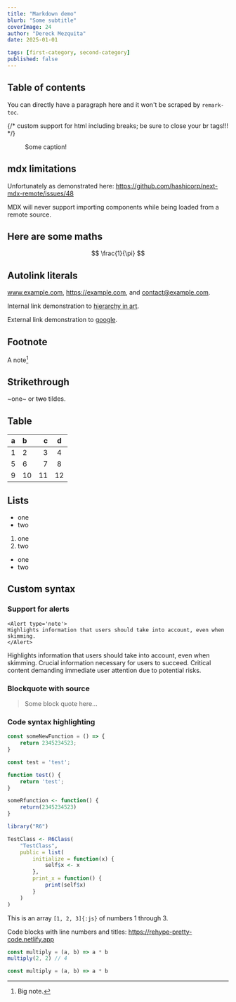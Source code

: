 ```yaml
---
title: "Markdown demo"
blurb: "Some subtitle"
coverImage: 24
author: "Dereck Mezquita"
date: 2025-01-01

tags: [first-category, second-category]
published: false
---
```


## Table of contents

You can directly have a paragraph here and it won't be scraped by `remark-toc`.

{/* custom support for html including breaks; be sure to close your br tags!!! */}
<br/>

<Figure src="/site-images/card-covers/1.png">
    Some caption!
</Figure>

## mdx limitations

Unfortunately as demonstrated here: https://github.com/hashicorp/next-mdx-remote/issues/48

MDX will never support importing components while being loaded from a remote source.

## Here are some maths

$$
    \frac{1}{\pi}
$$

## Autolink literals

www.example.com, https://example.com, and contact@example.com.

Internal link demonstration to [hierarchy in art](/blog/20181127_hierarchy-in-art).

External link demonstration to [google](https://www.google.com).

## Footnote

A note[^1]

[^1]: Big note.

## Strikethrough

~one~ or ~~two~~ tildes.

## Table

| a | b  |  c |  d  |
| - | :- | -: | :-: |
| 1 | 2  |  3 |  4  |
| 5 | 6  |  7 |  8  |
| 9 | 10 | 11 | 12  |

## Lists

* one
* two

1. one
2. two

- one
- two

## Custom syntax

### Support for alerts

```tsx
<Alert type='note'>
Highlights information that users should take into account, even when skimming.
</Alert>
```

<Alert type='note'>
Highlights information that users should take into account, even when skimming.
</Alert>

<Alert type='important'>
Crucial information necessary for users to succeed.
</Alert>

<Alert type='warning'>
Critical content demanding immediate user attention due to potential risks.
</Alert>

### Blockquote with source

<Blockquote src='The source'>
Some block quote here...
</Blockquote>

### Code syntax highlighting

```js
const someNewFunction = () => {
    return 2345234523;
}
```

```javascript
const test = 'test';

function test() {
    return 'test';
}
```

```r
someRfunction <- function() {
    return(2345234523)
}

library("R6")

TestClass <- R6Class(
    "TestClass",
    public = list(
        initialize = function(x) {
            self$x <- x
        },
        print_x = function() {
            print(self$x)
        }
    )
)
```

This is an array `[1, 2, 3]{:js}` of numbers 1 through 3.

Code blocks with line numbers and titles: https://rehype-pretty-code.netlify.app

```js showLineNumbers title="multiply.js" {1}
const multiply = (a, b) => a * b
multiply(2, 2) // 4
```

```js title="multiply.js"
const multiply = (a, b) => a * b
```